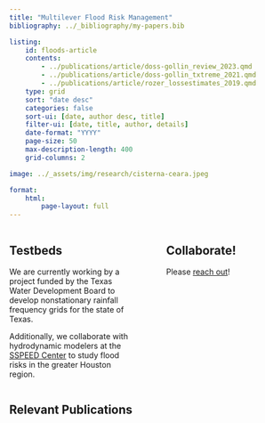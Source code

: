 ```yaml
---
title: "Multilever Flood Risk Management"
bibliography: ../_bibliography/my-papers.bib

listing:
    id: floods-article
    contents: 
        - ../publications/article/doss-gollin_review_2023.qmd
        - ../publications/article/doss-gollin_txtreme_2021.qmd
        - ../publications/article/rozer_lossestimates_2019.qmd
    type: grid
    sort: "date desc"
    categories: false
    sort-ui: [date, author desc, title]
    filter-ui: [date, title, author, details]
    date-format: "YYYY"
    page-size: 50
    max-description-length: 400
    grid-columns: 2

image: ../_assets/img/research/cisterna-ceara.jpeg

format:
    html:
        page-layout: full
---
```


:::: {.columns}
::: {.column width="48%"}

## Testbeds

We are currently working by a project funded by the Texas Water Development Board to develop nonstationary rainfall frequency grids for the state of Texas.

Additionally, we collaborate with hydrodynamic modelers at the [SSPEED Center](https://sspeed.rice.edu/) to study flood risks in the greater Houston region.

:::
::: {.column width="4%"}
:::
::: {.column width="48%"}

## Collaborate!



Please [reach out](../contact.qmd)!
:::
::::

## Relevant Publications

:::{#flood-article}
:::
